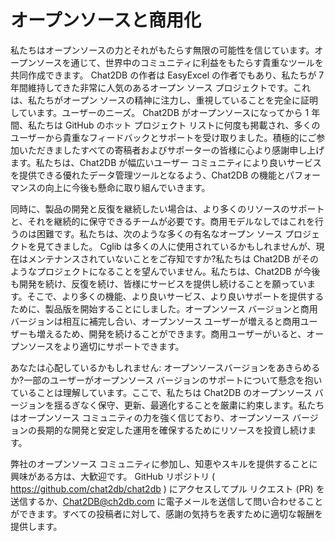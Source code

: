 # オープンソースと商用化

私たちはオープンソースの力とそれがもたらす無限の可能性を信じています。オープンソースを通じて、世界中のコミュニティに利益をもたらす貴重なツールを共同作成できます。 Chat2DB の作者は EasyExcel の作者でもあり、私たちが 7 年間維持してきた非常に人気のあるオープン ソース プロジェクトです。これは、私たちがオープン ソースの精神に注力し、重視していることを完全に証明しています。ユーザーのニーズ。
Chat2DB がオープンソースになってから 1 年間、私たちは GitHub のホット プロジェクト リストに何度も掲載され、多くのユーザーから貴重なフィードバックとサポートを受け取りました。積極的にご参加いただきましたすべての寄稿者およびサポーターの皆様に心より感謝申し上げます。私たちは、Chat2DB が幅広いユーザー コミュニティにより良いサービスを提供できる優れたデータ管理ツールとなるよう、Chat2DB の機能とパフォーマンスの向上に今後も懸命に取り組んでいきます。

同時に、製品の開発と反復を継続したい場合は、より多くのリソースのサポートと、それを継続的に保守できるチームが必要です。商用モデルなしではこれを行うのは困難です。私たちは、次のような多くの有名なオープン ソース プロジェクトを見てきました。 Cglib は多くの人に使用されているかもしれませんが、現在はメンテナンスされていないことをご存知ですか?私たちは Chat2DB がそのようなプロジェクトになることを望んでいません。私たちは、Chat2DB が今後も開発を続け、反復を続け、皆様にサービスを提供し続けることを願っています。そこで、より多くの機能、より良いサービス、より良いサポートを提供するために、製品版を開始することにしました。オープンソース バージョンと商用バージョンは相互に補完し合い、オープンソース ユーザーが増えると商用ユーザーも増えるため、開発を続けることができます。商用ユーザーがいると、オープンソースをより適切にサポートできます。

あなたは心配しているかもしれません: オープンソースバージョンをあきらめるか?一部のユーザーがオープンソース バージョンのサポートについて懸念を抱いていることは理解しています。ここで、私たちは Chat2DB のオープンソース バージョンを揺るぎなく保守、更新、最適化することを厳粛に約束します。私たちはオープンソース コミュニティの力を強く信じており、オープンソース バージョンの長期的な開発と安定した運用を確保するためにリソースを投資し続けます。

弊社のオープンソース コミュニティに参加し、知恵やスキルを提供することに興味がある方は、大歓迎です。 GitHub リポジトリ ( https://github.com/chat2db/chat2db ) にアクセスしてプル リクエスト (PR) を送信するか、Chat2DB@ch2db.com に電子メールを送信して問い合わせることができます。すべての投稿者に対して、感謝の気持ちを表すために適切な報酬を提供します。
